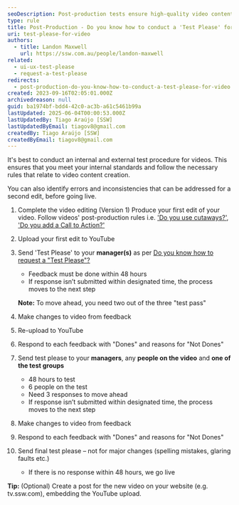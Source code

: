 ```yaml
---
seoDescription: Post-production tests ensure high-quality video content creation by identifying errors and inconsistencies before going live. Conduct internal and external test procedures to meet internal standards and follow necessary rules for video content creation.
type: rule
title: Post-Production - Do you know how to conduct a 'Test Please' for video?
uri: test-please-for-video
authors:
  - title: Landon Maxwell
    url: https://ssw.com.au/people/landon-maxwell
related:
  - ui-ux-test-please
  - request-a-test-please
redirects:
  - post-production-do-you-know-how-to-conduct-a-test-please-for-video
created: 2023-09-16T02:05:01.000Z
archivedreason: null
guid: ba1974bf-bdd4-42c0-ac3b-a61c5461b99a
lastUpdated: 2025-06-04T00:00:53.000Z
lastUpdatedBy: Tiago Araújo [SSW]
lastUpdatedByEmail: tiagov8@gmail.com
createdBy: Tiago Araújo [SSW]
createdByEmail: tiagov8@gmail.com
---
```


It's best to conduct an internal and external test procedure for videos. This ensures that you meet your internal standards and follow the necessary rules that relate to video content creation.

You can also identify errors and inconsistencies that can be addressed for a second edit, before going live.
1. Complete the video editing (Version 1)
   Produce your first edit of your video. Follow videos' post-production rules i.e. ['Do you use cutaways?'](/production-post-production-do-you-use-cutaways-aka-removing-the-talking-head), ['Do you add a Call to Action?'](/production-do-you-add-a-call-to-action)
2. Upload your first edit to YouTube
3. Send 'Test Please' to your **manager(s)** as per [Do you know how to request a "Test Please"?](/request-a-test-please)
   * Feedback must be done within 48 hours
   * If response isn’t submitted within designated time, the process moves to the next step

   **Note:** To move ahead, you need two out of the three "test pass"

4. Make changes to video from feedback
5. Re-upload to YouTube
6. Respond to each feedback with "Dones" and reasons for "Not Dones"

7. Send test please to your **managers**, any **people on the video** and **one of the test groups**
   * 48 hours to test
   * 6 people on the test
   * Need 3 responses to move ahead
   * If response isn’t submitted within designated time, the process moves to the next step
8. Make changes to video from feedback
9. Respond to each feedback with "Dones" and reasons for "Not Dones"
10. Send final test please – not for major changes (spelling mistakes, glaring faults etc.)
    * If there is no response within 48 hours, we go live

**Tip:** (Optional) Create a post for the new video on your website (e.g. tv.ssw.com), embedding the YouTube upload.
